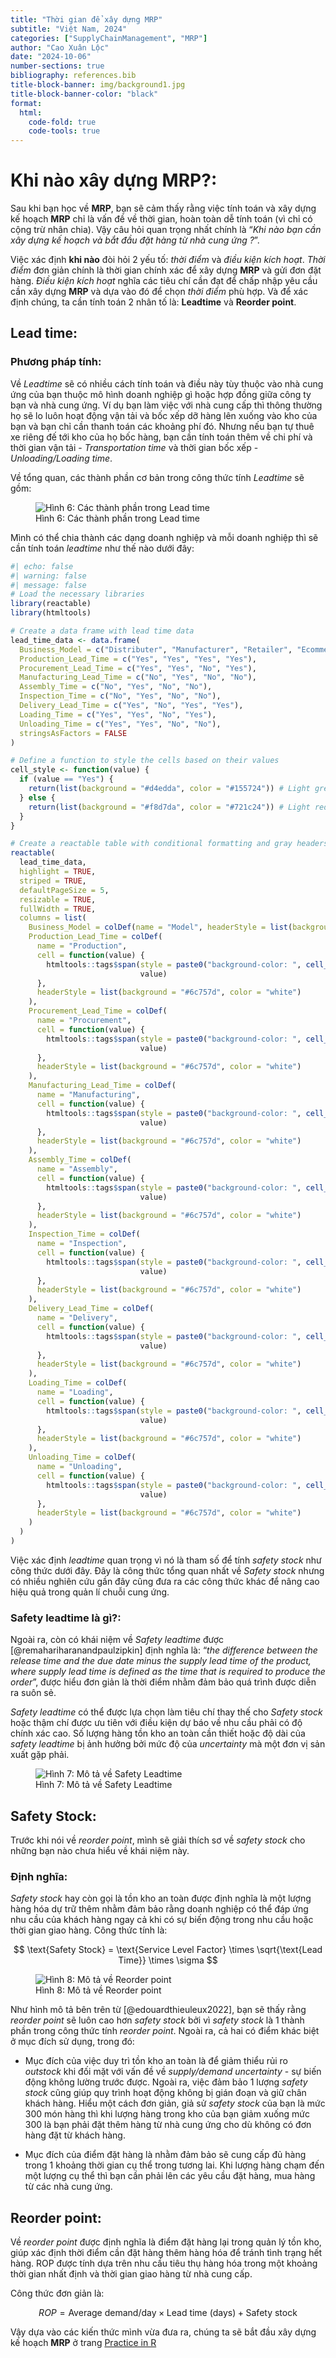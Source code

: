 ```yaml
---
title: "Thời gian để xây dựng MRP"
subtitle: "Việt Nam, 2024"
categories: ["SupplyChainManagement", "MRP"]
author: "Cao Xuân Lộc"
date: "2024-10-06"
number-sections: true
bibliography: references.bib
title-block-banner: img/background1.jpg
title-block-banner-color: "black"
format: 
  html:
    code-fold: true
    code-tools: true
---
```


# Khi nào xây dựng MRP?:

Sau khi bạn học về **MRP**, bạn sẽ cảm thấy rằng việc tính toán và xây dựng kế hoạch **MRP** chỉ là vấn đề về thời gian, hoàn toàn dễ tính toán (vì chỉ có cộng trừ nhân chia). Vậy câu hỏi quan trọng nhất chính là "*Khi nào bạn cần xây dựng kế hoạch và bắt đầu đặt hàng từ nhà cung ứng ?*".

Việc xác định **khi nào** đòi hỏi 2 yếu tố: *thời điểm* và *điều kiện kích hoạt*. *Thời điểm* đơn giản chính là thời gian chính xác để xây dựng **MRP** và gửi đơn đặt hàng. *Điều kiện kích hoạt* nghĩa các tiêu chí cần đạt để chấp nhập yêu cầu cần xây dựng **MRP** và dựa vào đó để chọn *thời điểm* phù hợp. Và để xác định chúng, ta cần tính toán 2 nhân tố là: **Leadtime** và **Reorder point**.

## Lead time:

### Phương pháp tính:

Về *Leadtime* sẽ có nhiều cách tính toán và điều này tùy thuộc vào nhà cung ứng của bạn thuộc mô hình doanh nghiệp gì hoặc hợp đồng giữa công ty bạn và nhà cung ứng. Ví dụ bạn làm việc với nhà cung cấp thì thông thường họ sẽ lo luôn hoạt động vận tải và bốc xếp dỡ hàng lên xuống vào kho của bạn và bạn chỉ cần thanh toán các khoảng phí đó. Nhưng nếu bạn tự thuê xe riêng đế tới kho của họ bốc hàng, bạn cần tính toán thêm về chi phí và thời gian vận tải - *Transportation time* và thời gian bốc xếp - *Unloading/Loading time*.

Về tổng quan, các thành phần cơ bản trong công thức tính *Leadtime* sẽ gồm:

![Hình 6: Các thành phần trong Lead time](img/leadtime.png)

Mình có thể chia thành các dạng doanh nghiệp và mỗi doanh nghiệp thì sẽ cần tính toán *leadtime* như thế nào dưới đây:

```r
#| echo: false
#| warning: false
#| message: false
# Load the necessary libraries
library(reactable)
library(htmltools)

# Create a data frame with lead time data
lead_time_data <- data.frame(
  Business_Model = c("Distributer", "Manufacturer", "Retailer", "Ecommerce"),
  Production_Lead_Time = c("Yes", "Yes", "Yes", "Yes"),
  Procurement_Lead_Time = c("Yes", "Yes", "No", "Yes"),
  Manufacturing_Lead_Time = c("No", "Yes", "No", "No"),
  Assembly_Time = c("No", "Yes", "No", "No"),
  Inspection_Time = c("No", "Yes", "No", "No"),
  Delivery_Lead_Time = c("Yes", "No", "Yes", "Yes"),
  Loading_Time = c("Yes", "Yes", "No", "Yes"),
  Unloading_Time = c("Yes", "Yes", "No", "No"),
  stringsAsFactors = FALSE
)

# Define a function to style the cells based on their values
cell_style <- function(value) {
  if (value == "Yes") {
    return(list(background = "#d4edda", color = "#155724")) # Light green for "Yes"
  } else {
    return(list(background = "#f8d7da", color = "#721c24")) # Light red for "No"
  }
}

# Create a reactable table with conditional formatting and gray headers
reactable(
  lead_time_data,
  highlight = TRUE,
  striped = TRUE,
  defaultPageSize = 5,
  resizable = TRUE,
  fullWidth = TRUE,
  columns = list(
    Business_Model = colDef(name = "Model", headerStyle = list(background = "#6c757d", color = "white")),
    Production_Lead_Time = colDef(
      name = "Production",
      cell = function(value) {
        htmltools::tags$span(style = paste0("background-color: ", cell_style(value)$background, "; color: ", cell_style(value)$color, "; padding: 3px; border-radius: 3px;"),
                             value)
      },
      headerStyle = list(background = "#6c757d", color = "white")
    ),
    Procurement_Lead_Time = colDef(
      name = "Procurement",
      cell = function(value) {
        htmltools::tags$span(style = paste0("background-color: ", cell_style(value)$background, "; color: ", cell_style(value)$color, "; padding: 3px; border-radius: 3px;"),
                             value)
      },
      headerStyle = list(background = "#6c757d", color = "white")
    ),
    Manufacturing_Lead_Time = colDef(
      name = "Manufacturing",
      cell = function(value) {
        htmltools::tags$span(style = paste0("background-color: ", cell_style(value)$background, "; color: ", cell_style(value)$color, "; padding: 3px; border-radius: 3px;"),
                             value)
      },
      headerStyle = list(background = "#6c757d", color = "white")
    ),
    Assembly_Time = colDef(
      name = "Assembly",
      cell = function(value) {
        htmltools::tags$span(style = paste0("background-color: ", cell_style(value)$background, "; color: ", cell_style(value)$color, "; padding: 3px; border-radius: 3px;"),
                             value)
      },
      headerStyle = list(background = "#6c757d", color = "white")
    ),
    Inspection_Time = colDef(
      name = "Inspection",
      cell = function(value) {
        htmltools::tags$span(style = paste0("background-color: ", cell_style(value)$background, "; color: ", cell_style(value)$color, "; padding: 3px; border-radius: 3px;"),
                             value)
      },
      headerStyle = list(background = "#6c757d", color = "white")
    ),
    Delivery_Lead_Time = colDef(
      name = "Delivery",
      cell = function(value) {
        htmltools::tags$span(style = paste0("background-color: ", cell_style(value)$background, "; color: ", cell_style(value)$color, "; padding: 3px; border-radius: 3px;"),
                             value)
      },
      headerStyle = list(background = "#6c757d", color = "white")
    ),
    Loading_Time = colDef(
      name = "Loading",
      cell = function(value) {
        htmltools::tags$span(style = paste0("background-color: ", cell_style(value)$background, "; color: ", cell_style(value)$color, "; padding: 3px; border-radius: 3px;"),
                             value)
      },
      headerStyle = list(background = "#6c757d", color = "white")
    ),
    Unloading_Time = colDef(
      name = "Unloading",
      cell = function(value) {
        htmltools::tags$span(style = paste0("background-color: ", cell_style(value)$background, "; color: ", cell_style(value)$color, "; padding: 3px; border-radius: 3px;"),
                             value)
      },
      headerStyle = list(background = "#6c757d", color = "white")
    )
  )
)
```

Việc xác định *leadtime* quan trọng vì nó là tham số để tính *safety stock* như công thức dưới đây. Đây là công thức tổng quan nhất về *Safety stock* nhưng có nhiều nghiên cứu gần đây cũng đưa ra các công thức khác để nâng cao hiệu quả trong quản lí chuỗi cung ứng.

### Safety leadtime là gì?:

Ngoài ra, còn có khái niệm về *Safety leadtime* được [@remahariharanandpaulzipkin] định nghĩa là: "*the difference between the release time and the due date minus the supply lead time of the product, where supply lead time is defined as the time that is required to produce the order*", được hiểu đơn giản là thời điểm nhằm đảm bảo quá trình được diễn ra suôn sẻ.

*Safety leadtime* có thể được lựa chọn làm tiêu chí thay thế cho *Safety stock* hoặc thậm chí được ưu tiên với điều kiện dự báo về nhu cầu phải có độ chính xác cao. Số lượng hàng tồn kho an toàn cần thiết hoặc độ dài của *safety leadtime* bị ảnh hưởng bởi mức độ của *uncertainty* mà một đơn vị sản xuất gặp phải.

![Hình 7: Mô tả về Safety Leadtime](img/safetyleadtime.png)

## Safety Stock:

Trước khi nói về *reorder point*, mình sẽ giải thích sơ về *safety stock* cho những bạn nào chưa hiểu về khái niệm này.

### Định nghĩa:

*Safety stock* hay còn gọi là tồn kho an toàn được định nghĩa là một lượng hàng hóa dự trữ thêm nhằm đảm bảo rằng doanh nghiệp có thể đáp ứng nhu cầu của khách hàng ngay cả khi có sự biến động trong nhu cầu hoặc thời gian giao hàng. Công thức tính là:

$$
\text{Safety Stock} = \text{Service Level Factor} \times \sqrt{\text{Lead Time}} \times \sigma
$$

![Hình 8: Mô tả về Reorder point](img/reorder_point.png)

Như hình mô tả bên trên từ [@edouardthieuleux2022], bạn sẽ thấy rằng *reorder point* sẽ luôn cao hơn *safety stock* bởi vì *safety stock* là 1 thành phần trong công thức tính *reorder point*. Ngoài ra, cả hai có điểm khác biệt ở mục đích sử dụng, trong đó:

-   Mục đích của việc duy trì tồn kho an toàn là để giảm thiểu rủi ro *outstock* khi đối mặt với vấn đề về *supply/demand uncertainty* - sự biến động không lường trước được. Ngoài ra, việc đảm bảo 1 lượng *safety stock* cũng giúp quy trình hoạt động không bị gián đoạn và giữ chân khách hàng. Hiểu một cách đơn giản, giả sử *safety stock* của bạn là mức 300 món hàng thì khi lượng hàng trong kho của bạn giảm xuống mức 300 là bạn phải đặt thêm hàng từ nhà cung ứng cho dù không có đơn hàng đặt từ khách hàng.

-   Mục đích của điểm đặt hàng là nhằm đảm bảo sẽ cung cấp đủ hàng trong 1 khoảng thời gian cụ thể trong tương lai. Khi lượng hàng chạm đến một lượng cụ thể thì bạn cần phải lên các yêu cầu đặt hàng, mua hàng từ các nhà cung ứng.

## Reorder point:

Về *reorder point* được định nghĩa là điểm đặt hàng lại trong quản lý tồn kho, giúp xác định thời điểm cần đặt hàng thêm hàng hóa để tránh tình trạng hết hàng. ROP được tính dựa trên nhu cầu tiêu thụ hàng hóa trong một khoảng thời gian nhất định và thời gian giao hàng từ nhà cung cấp.

Công thức đơn giản là:

$$
ROP = \text{Average demand/day} \times \text{Lead time (days)}  + \text{Safety stock} 
$$

Vậy dựa vào các kiến thức mình vừa đưa ra, chúng ta sẽ bắt đầu xây dựng kế hoạch **MRP** ở trang [Practice in R](MRP.qmd)
